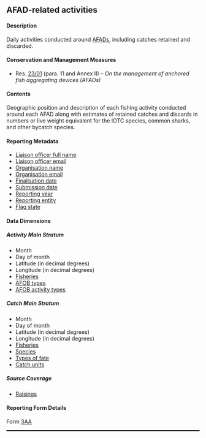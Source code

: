 ## AFAD-related activities {#AAdataset}

#### Description

Daily activities conducted around [AFADs](#afad), including catches retained and discarded.

#### Conservation and Management Measures

- Res. [23/01](https://iotc.org/cmm/resolution-2301-management-anchored-fish-aggregating-devices-afads) (para. 11 and Annex II) -- _On the management of anchored fish aggregating devices (AFADs)_

#### Contents

Geographic position and description of each fishing activity conducted around each AFAD along with estimates of retained catches and discards in numbers or live weight equivalent for the IOTC species, common sharks, and other bycatch species.

#### Reporting Metadata

- [Liaison officer full name](#fcname)
- [Liaison officer email](#fcemail)
- [Organisation name](#orgname)
- [Organisation email](#orgemail)
- [Finalisation date](#findate)
- [Submission date](#subdate)
- [Reporting year](#repyear)
- [Reporting entity](#repentity)
- [Flag state](#repflagstate)

#### Data Dimensions

##### Activity Main Stratum

- Month
- Day of month
- Latitude (in decimal degrees)
- Longitude (in decimal degrees)
- [Fisheries](../domain/fisheries/#fisheries)
- [AFOB types](../domain/fisheries/#FOBtypes)
- [AFOB activity types](../domain/fisheries/#FOBactivityTypes)

##### Catch Main Stratum

- Month
- Day of month
- Latitude (in decimal degrees)
- Longitude (in decimal degrees)
- [Fisheries](../domain/fisheries/#fisheries)
- [Species](../domain/biology/#allSpecies)
- [Types of fate](../domain/biology/#typesOfFate)
- [Catch units](../domain/fisheries/#catchUnits)

##### Source Coverage

- [Raisings](../domain/data/#raisings)

#### Reporting Form Details

Form [3AA](../forms/#Form_3AA)

<hr style="border:1.5px solid black">
